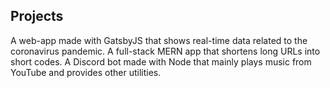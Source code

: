 ## Projects

<ProjectCard title="COVID-19 Tracker" link="https://livecovid19stats.netlify.app/" bg="linear-gradient(to right, #D4145A 0%, #FBB03B 100%)">
    A web-app made with GatsbyJS that shows real-time data related to the coronavirus pandemic.
</ProjectCard>

<ProjectCard title="URL Shortener" link="https://webzy-urlshortener.netlify.app/" bg="linear-gradient(to right, rgb(102, 45, 140) 0%, rgb(237, 30, 121) 100%);">
    A full-stack MERN app that shortens long URLs into short codes.
</ProjectCard>

<ProjectCard title="Ecstasy" link="https://github.com/Dhaiwat10/discord-music-bot" bg="linear-gradient(to right, rgb(0, 146, 69) 0%, rgb(252, 238, 33) 100%);">
    A Discord bot made with Node that mainly plays music from YouTube and provides other utilities. 
</ProjectCard>